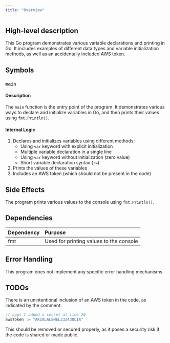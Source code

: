 ```yaml
---
title: "Overview"
---
```


## High-level description
This Go program demonstrates various variable declarations and printing in Go. It includes examples of different data types and variable initialization methods, as well as an accidentally included AWS token.

## Symbols

### `main`
#### Description
The `main` function is the entry point of the program. It demonstrates various ways to declare and initialize variables in Go, and then prints their values using `fmt.Println()`.

#### Internal Logic
1. Declares and initializes variables using different methods:
   - Using `var` keyword with explicit initialization
   - Multiple variable declaration in a single line
   - Using `var` keyword without initialization (zero value)
   - Short variable declaration syntax (`:=`)
2. Prints the values of these variables
3. Includes an AWS token (which should not be present in the code)

## Side Effects
The program prints various values to the console using `fmt.Println()`.

## Dependencies
| Dependency | Purpose |
|:-----------|:--------|
| fmt | Used for printing values to the console |

## Error Handling
This program does not implement any specific error handling mechanisms.

## TODOs
There is an unintentional inclusion of an AWS token in the code, as indicated by the comment:
```go
// opps I added a secret at line 20
awsToken := "AKIALALEMEL33243OLIA"
```
This should be removed or secured properly, as it poses a security risk if the code is shared or made public.